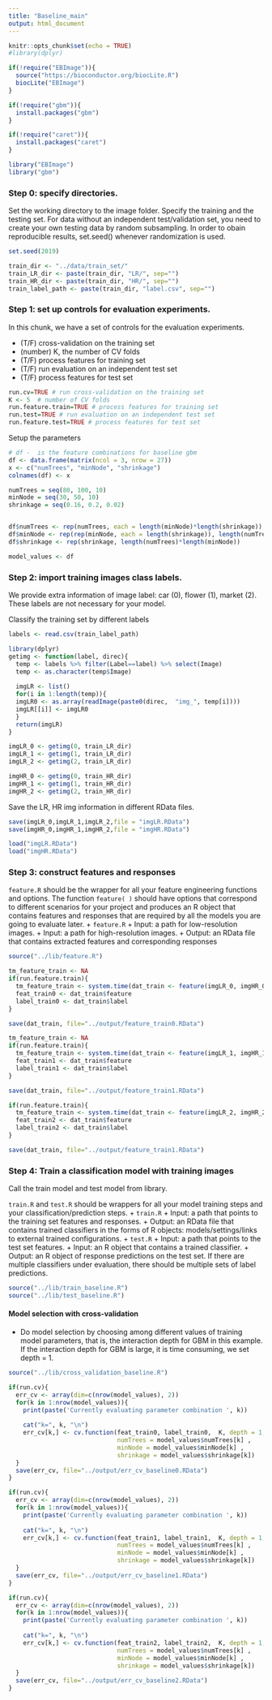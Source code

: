 ```yaml
---
title: "Baseline_main"
output: html_document
---
```


```r
knitr::opts_chunk$set(echo = TRUE)
#library(dplyr)
```

```r
if(!require("EBImage")){
  source("https://bioconductor.org/biocLite.R")
  biocLite("EBImage")
}

if(!require("gbm")){
  install.packages("gbm")
}

if(!require("caret")){
  install.packages("caret")
}

library("EBImage")
library("gbm")
```


### Step 0: specify directories.

Set the working directory to the image folder. Specify the training and the testing set. For data without an independent test/validation set, you need to create your own testing data by random subsampling. In order to obain reproducible results, set.seed() whenever randomization is used. 

```r
set.seed(2019)
```

```r
train_dir <- "../data/train_set/"
train_LR_dir <- paste(train_dir, "LR/", sep="")
train_HR_dir <- paste(train_dir, "HR/", sep="")
train_label_path <- paste(train_dir, "label.csv", sep="") 
```

### Step 1: set up controls for evaluation experiments.

In this chunk, we have a set of controls for the evaluation experiments. 

+ (T/F) cross-validation on the training set
+ (number) K, the number of CV folds
+ (T/F) process features for training set
+ (T/F) run evaluation on an independent test set
+ (T/F) process features for test set


```r
run.cv=TRUE # run cross-validation on the training set
K <- 5  # number of CV folds
run.feature.train=TRUE # process features for training set
run.test=TRUE # run evaluation on an independent test set
run.feature.test=TRUE # process features for test set
```


Setup the parameters
```r
# df -  is the feature combinations for baseline gbm
df <- data.frame(matrix(ncol = 3, nrow = 27))
x <- c("numTrees", "minNode", "shrinkage")
colnames(df) <- x

numTrees = seq(80, 100, 10) 
minNode = seq(30, 50, 10)
shrinkage = seq(0.16, 0.2, 0.02)


df$numTrees <- rep(numTrees, each = length(minNode)*length(shrinkage))
df$minNode <- rep(rep(minNode, each = length(shrinkage)), length(numTrees))
df$shrinkage <- rep(shrinkage, length(numTrees)*length(minNode))

model_values <- df
```

### Step 2: import training images class labels.

We provide extra information of image label: car (0), flower (1), market (2). These labels are not necessary for your model.

Classify the training set by different labels
```r
labels <- read.csv(train_label_path)
```

```r
library(dplyr)
getimg <- function(label, direc){
  temp <- labels %>% filter(Label==label) %>% select(Image)
  temp <- as.character(temp$Image)
  
  imgLR <- list()
  for(i in 1:length(temp)){
  imgLR0 <- as.array(readImage(paste0(direc,  "img_", temp[i])))
  imgLR[[i]] <- imgLR0
  }
  return(imgLR)
}

imgLR_0 <- getimg(0, train_LR_dir)
imgLR_1 <- getimg(1, train_LR_dir)
imgLR_2 <- getimg(2, train_LR_dir)

imgHR_0 <- getimg(0, train_HR_dir)
imgHR_1 <- getimg(1, train_HR_dir)
imgHR_2 <- getimg(2, train_HR_dir)

```

Save the LR, HR img information in different RData files.
```r
save(imgLR_0,imgLR_1,imgLR_2,file = "imgLR.RData")
save(imgHR_0,imgHR_1,imgHR_2,file = "imgHR.RData")
```

```r
load("imgLR.RData")
load("imgHR.RData")
```



### Step 3: construct features and responses

`feature.R` should be the wrapper for all your feature engineering functions and options. The function `feature( )` should have options that correspond to different scenarios for your project and produces an R object that contains features and responses that are required by all the models you are going to evaluate later. 
+ `feature.R`
  + Input: a path for low-resolution images.
  + Input: a path for high-resolution images.
  + Output: an RData file that contains extracted features and corresponding responses

```r
source("../lib/feature.R")

tm_feature_train <- NA
if(run.feature.train){
  tm_feature_train <- system.time(dat_train <- feature(imgLR_0, imgHR_0))
  feat_train0 <- dat_train$feature
  label_train0 <- dat_train$label
}

save(dat_train, file="../output/feature_train0.RData")
```

```r
tm_feature_train <- NA
if(run.feature.train){
  tm_feature_train <- system.time(dat_train <- feature(imgLR_1, imgHR_1))
  feat_train1 <- dat_train$feature
  label_train1 <- dat_train$label
}

save(dat_train, file="../output/feature_train1.RData")
```

```r
if(run.feature.train){
  tm_feature_train <- system.time(dat_train <- feature(imgLR_2, imgHR_2))
  feat_train2 <- dat_train$feature
  label_train2 <- dat_train$label
}

save(dat_train, file="../output/feature_train1.RData")
```


### Step 4: Train a classification model with training images
Call the train model and test model from library. 

`train.R` and `test.R` should be wrappers for all your model training steps and your classification/prediction steps. 
+ `train.R`
  + Input: a path that points to the training set features and responses.
  + Output: an RData file that contains trained classifiers in the forms of R objects: models/settings/links to external trained configurations.
+ `test.R`
  + Input: a path that points to the test set features.
  + Input: an R object that contains a trained classifier.
  + Output: an R object of response predictions on the test set. If there are multiple classifiers under evaluation, there should be multiple sets of label predictions. 
```r
source("../lib/train_baseline.R")
source("../lib/test_baseline.R")
```


#### Model selection with cross-validation
* Do model selection by choosing among different values of training model parameters, that is, the interaction depth for GBM in this example. 
If the interaction depth for GBM is large, it is time consuming, we set depth = 1.
```r
source("../lib/cross_validation_baseline.R")

if(run.cv){
  err_cv <- array(dim=c(nrow(model_values), 2))
  for(k in 1:nrow(model_values)){
    print(paste('Currently evaluating parameter combination ', k))
    
    cat("k=", k, "\n")
    err_cv[k,] <- cv.function(feat_train0, label_train0,  K, depth = 1, 
                              numTrees = model_values$numTrees[k] , 
                              minNode = model_values$minNode[k] , 
                              shrinkage = model_values$shrinkage[k])  
  }
  save(err_cv, file="../output/err_cv_baseline0.RData")
}
```

```r
if(run.cv){
  err_cv <- array(dim=c(nrow(model_values), 2))
  for(k in 1:nrow(model_values)){
    print(paste('Currently evaluating parameter combination ', k))
    
    cat("k=", k, "\n")
    err_cv[k,] <- cv.function(feat_train1, label_train1,  K, depth = 1, 
                              numTrees = model_values$numTrees[k] , 
                              minNode = model_values$minNode[k] , 
                              shrinkage = model_values$shrinkage[k])  
  }
  save(err_cv, file="../output/err_cv_baseline1.RData")
}
```


```r
if(run.cv){
  err_cv <- array(dim=c(nrow(model_values), 2))
  for(k in 1:nrow(model_values)){
    print(paste('Currently evaluating parameter combination ', k))
    
    cat("k=", k, "\n")
    err_cv[k,] <- cv.function(feat_train2, label_train2,  K, depth = 1, 
                              numTrees = model_values$numTrees[k] , 
                              minNode = model_values$minNode[k] , 
                              shrinkage = model_values$shrinkage[k])  
  }
  save(err_cv, file="../output/err_cv_baseline2.RData")
}
```



```r

```

```r

```

